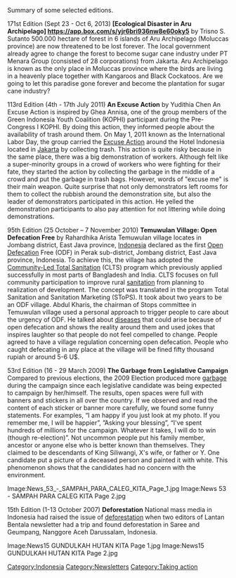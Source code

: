 Summary of some selected editions.

171st Edition (Sept 23 - Oct 6, 2013) 
'''[Ecological Disaster in Aru Archipelago] https://app.box.com/s/yjr6bri936nw8e60oky5''' by Trisno S. Sutanto
500.000 hectare of forest in 6 islands of Aru Archipelago (Moluccas province) are now threatened to be lost forever. The local government already agree to change the forest to become sugar cane industry under PT Menara Group (consisted of 28 corporations) from Jakarta. Aru Archipelago is known as the only place in Moluccas province where the birds are living in a heavenly place together with Kangaroos and Black Cockatoos. Are we going to let this paradise gone forever and become the plantation for sugar cane industry?

113rd Edition (4th - 17th July 2011) 
'''An Excuse Action''' by Yudithia Chen
An Excuse Action is inspired by Ghea Annisa, one of the group members of the Green Indonesia Youth Coalition (KOPHI) participant during the Pre-Congress I KOPHI. By doing this action, they informed people about the availability of trash around them. On May 1, 2011 known as the International Labor Day, the group carried the [[Excuse Action]] around the Hotel Indonesia located in [[Jakarta]] by collecting trash. This action is quite risky because in the same place, there was a big demonstration of workers.  Although felt like a super-minority groups in a crowd of workers who were fighting for their fate, they started the action by collecting the garbage in the middle of a crowd and put the garbage in trash bags. However, words of "excuse me" is their main weapon. Quite surprise that not only demonstrators left rooms for them to collect the rubbish around the demonstration site, but also the leader of demonstrators participated in this action. He yelled the demonstration participants to also pay attention for not littering while doing demonstrations.


95th Edition (25 October – 7 November 2010)
'''Temuwulan Village: Open Defecation Free''' by Rahardhika Arista 
Temuwulan village locates in Jombang district, East Java province, [[Indonesia]] declared as the first [[open defecation|Open Defecation]] Free (ODF) in Perak sub-district, Jombang district, East Java province, Indonesia. To achieve this, the village has adopted the [[Community-Led Total Sanitation]] (CLTS) program which previously applied successfully in most parts of Bangladesh and India. CLTS focuses on full community participation to improve rural [[sanitation]] from planning to realization of development. The concept was translated in the program Total Sanitation and Sanitation Marketing (SToPS). 
It took about two years to be an ODF village. Abdul Kharis, the chairman of Stops committee in Temuwulan village used a personal approach to trigger people to care about the urgency of ODF. He talked about [[diseases]] that could arise because of open defecation and shows the reality around them and used jokes that inspires laughter so that people do not feel compelled to change. People agreed to have a village regulation concerning open defecation. People who caught defecating in any place at the village will be fined fifty thousand rupiah or around 5-6 U$. 


53rd Edition (16 - 29 March 2009)
'''The Garbage from Legislative Campaign'''
Compared to previous elections, the 2009 Election produced more [[garbage]] during the campaign since each legislative candidate was being expected to campaign by her/himself.  The results, open spaces were full with banners and stickers in all over the country.
If we observed and read the content of each sticker or banner more carefully, we found some funny statements. For examples, “I am happy if you just look at my photo. If you remember me, I will be happier”, ”Asking your blessing”, “I've spent hundreds of millions for the campaign. Whatever it takes, I will do to win (though re-election)”.
Not uncommon people put his family member, ancestor or anyone else who is better known than themselves. They claimed to be descendants of King Siliwangi, X's wife, or father or Y. One candidate put a picture of a deceased person and painted it with white. This phenomenon shows that the candidates had no concern with the environment.



<gallery>
Image:News_53_-_SAMPAH_PARA_CALEG_KITA_Page_1.jpg
Image:News 53 - SAMPAH PARA CALEG KITA Page 2.jpg 
</gallery>


15th Edition (1-13 October 2007) 
'''Deforestation'''
National mass media in Indonesia had raised the issue of [[deforestation]] when two editors of Lantan Bentala newsletter had a trip and found deforestation in Saree and Geumpang, Nanggore Aceh Darussalam, Indonesia.      

<gallery>
Image:News15 GUNDULKAH HUTAN KITA Page 1.jpg
Image:News15 GUNDULKAH HUTAN KITA Page 2.jpg
</gallery>

[[Category:Indonesia]]
[[Category:Newsletters]]
[[Category:Taking action]]